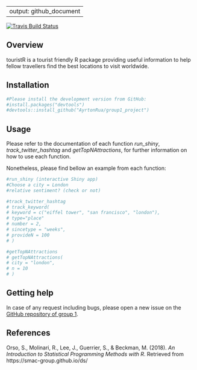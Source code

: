 
---
output: github_document
---


<!-- README.md is generated from README.Rmd. Please edit that file -->



[![Travis Build Status](https://travis-ci.org/tidyverse/ggplot2.svg?branch=master)](https://travis-ci.org/tidyverse/ggplot2)


## Overview

touristR is a tourist friendly R package providing useful information to help fellow travellers find the best locations to visit worldwide.

## Installation

```{r, eval = FALSE}

#Please install the development version from GitHub:
#install.packages("devtools")
#devtools::install_github("AyrtonRua/group1_project")

```


## Usage

Please refer to the documentation of each function *run_shiny*,
*track_twitter_hashtag* and *getTopNAttractions*, for further information
on how to use each function.  

Nonetheless, please find bellow an example from each function:

```{r, eval = FALSE}

#run_shiny (interactive Shiny app)
#Choose a city = London
#relative sentiment? (check or not)

#track_twitter_hashtag
# track_keyword(
# keyword = c("eiffel tower", "san francisco", "london"),
# type="place"
# number = 2,
# sincetype = "weeks",
# provideN = 100
# )

#getTopNAttractions
# getTopNAttractions(
# city = "london",
# n = 10
# )

```



## Getting help

In case of any request including bugs, please open a new issue on the 
[GitHub repository of group 1](https://github.com/AyrtonRua/group1_project).



## References

Orso, S., Molinari, R., Lee, J., Guerrier, S., & Beckman, M. (2018). *An Introduction to Statistical Programming Methods with R*. Retrieved from https://smac-group.github.io/ds/



